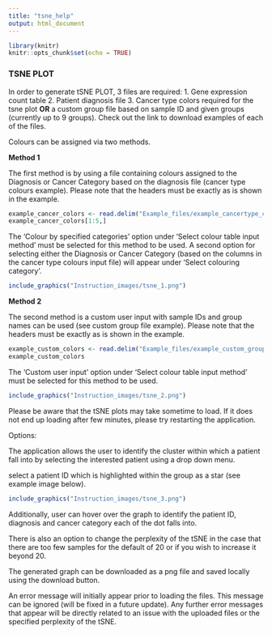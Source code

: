 ---
title: "tsne_help"
output: html_document
---

```{r include = FALSE}
library(knitr)
knitr::opts_chunk$set(echo = TRUE)
```
### TSNE PLOT
In order to generate tSNE PLOT, 3 files are required: 
1. Gene expression count table
2. Patient diagnosis file
3. Cancer type colors required for the tsne plot **OR** a custom group file based on sample ID and given groups (currently up to 9 groups). Check out the link to download examples of each of the files. 

Colours can be assigned via two methods. 

**Method 1**

The first method is by using a file containing colours assigned to the Diagnosis or Cancer Category based on the diagnosis file (cancer type colours example). Please note that the headers must be exactly as is shown in the example.

```{r}
example_cancer_colors <- read.delim("Example_files/example_cancertype_colours.txt", header=T, sep="\t")
example_cancer_colors[1:5,]
```


The 'Colour by specified categories' option under 'Select colour table input method' must be selected for this method to be used. A second option for selecting either the Diagnosis or Cancer Category (based on the columns in the cancer type colours input file) will appear under 'Select colouring category'.

```{r out.width = "70%"}
include_graphics("Instruction_images/tsne_1.png")
```

**Method 2**

The second method is a custom user input with sample IDs and group names can be used (see custom group file example). Please note that the headers must be exactly as is shown in the example.

```{r}
example_custom_colors <- read.delim("Example_files/example_custom_groups_file.txt", header=T, sep="\t")
example_custom_colors
```

The 'Custom user input' option under 'Select colour table input method' must be selected for this method to be used. 

```{r out.width = "70%"}
include_graphics("Instruction_images/tsne_2.png")
```
 
Please be aware that the tSNE plots may take sometime to load. If it does not end up loading after few minutes, please try restarting the application. 

Options: 

The application allows the user to identify the cluster within which a patient fall into by selecting the interested patient using a drop down menu. 

select a patient ID which is highlighted within the group as a star (see example image below).

```{r out.width = "70%"}
include_graphics("Instruction_images/tsne_3.png")
```

Additionally, user can hover over the graph to identify the patient ID, diagnosis and cancer category each of the dot falls into. 

There is also an option to change the perplexity of the tSNE in the case that there are too few samples for the default of 20 or if you wish to increase it beyond 20. 

The generated graph can be downloaded as a png file and saved locally using the download button. 

An error message will initially appear prior to loading the files. This message can be ignored (will be fixed in a future update). Any further error messages that appear will be directly related to an issue with the uploaded files or the specified perplexity of the tSNE.  